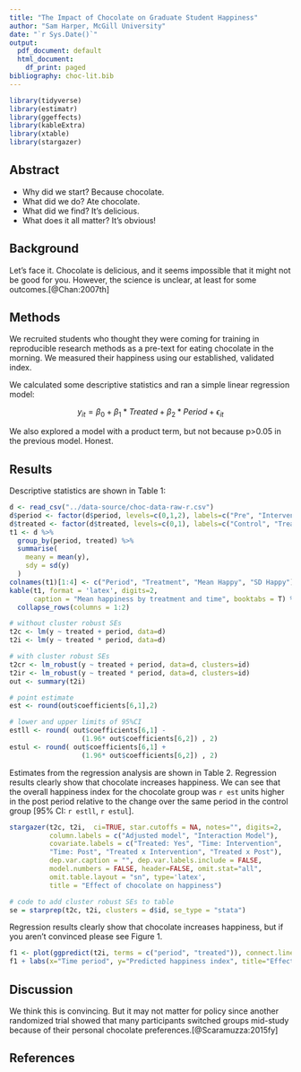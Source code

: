 ```yaml
---
title: "The Impact of Chocolate on Graduate Student Happiness"
author: "Sam Harper, McGill University"
date: "`r Sys.Date()`"
output:
  pdf_document: default
  html_document:
    df_print: paged
bibliography: choc-lit.bib
---
```

```r
library(tidyverse)
library(estimatr)
library(ggeffects)
library(kableExtra)
library(xtable)
library(stargazer)
```

## Abstract
- Why did we start? Because chocolate.
- What did we do? Ate chocolate.
- What did we find? It’s delicious.
- What does it all matter? It's obvious!


## Background

Let’s face it. Chocolate is delicious, and it seems impossible that it might not be good for you. However, the science is unclear, at least for some outcomes.[@Chan:2007th]

## Methods

We recruited students who thought they were coming for training in reproducible research methods as a pre-text for eating chocolate in the morning. We measured their happiness using our established, validated index. 

We calculated some descriptive statistics and ran a simple linear regression model:

$$
y_{it}=\beta_{0} + \beta_{1}*Treated + \beta_{2}*Period + \epsilon_{it}
$$

We also explored a model with a product term, but not because p>0.05 in the previous model. Honest.

## Results

Descriptive statistics are shown in Table 1:

```r
d <- read_csv("../data-source/choc-data-raw-r.csv")
d$period <- factor(d$period, levels=c(0,1,2), labels=c("Pre", "Intervention", "Post"))
d$treated <- factor(d$treated, levels=c(0,1), labels=c("Control", "Treated"))
t1 <- d %>%
  group_by(period, treated) %>%
  summarise(
    meany = mean(y),
    sdy = sd(y)
  )
colnames(t1)[1:4] <- c("Period", "Treatment", "Mean Happy", "SD Happy")
kable(t1, format = 'latex', digits=2, 
      caption = "Mean happiness by treatment and time", booktabs = T) %>%
  collapse_rows(columns = 1:2)
```

```r
# without cluster robust SEs
t2c <- lm(y ~ treated + period, data=d)
t2i <- lm(y ~ treated * period, data=d)

# with cluster robust SEs
t2cr <- lm_robust(y ~ treated + period, data=d, clusters=id)
t2ir <- lm_robust(y ~ treated * period, data=d, clusters=id)
out <- summary(t2i)

# point estimate
est <- round(out$coefficients[6,1],2)

# lower and upper limits of 95%CI
estll <- round( out$coefficients[6,1] - 
                  (1.96* out$coefficients[6,2]) , 2) 
estul <- round( out$coefficients[6,1] + 
                  (1.96* out$coefficients[6,2]) , 2)
```

Estimates from the regression analysis are shown in Table 2. Regression results clearly show that chocolate increases happiness.  We can see that the overall happiness index for the chocolate group was `r est` units higher in the post period relative to the change over the same period in the control group [95% CI: `r estll`, `r estul`].


```r
stargazer(t2c, t2i,  ci=TRUE, star.cutoffs = NA, notes="", digits=2,
          column.labels = c("Adjusted model", "Interaction Model"),
          covariate.labels = c("Treated: Yes", "Time: Intervention",
          "Time: Post", "Treated x Intervention", "Treated x Post"),
          dep.var.caption = "", dep.var.labels.include = FALSE,
          model.numbers = FALSE, header=FALSE, omit.stat="all",
          omit.table.layout = "sn", type='latex',
          title = "Effect of chocolate on happiness")

# code to add cluster robust SEs to table
se = starprep(t2c, t2i, clusters = d$id, se_type = "stata")
```

Regression results clearly show that chocolate increases happiness, but if you aren't convinced please see Figure 1.

```r
f1 <- plot(ggpredict(t2i, terms = c("period", "treated")), connect.lines = TRUE)
f1 + labs(x="Time period", y="Predicted happiness index", title="Effect of chocolate on happiness", colour="Treatment\ngroup")
```

## Discussion

We think this is convincing. But it may not matter for policy since another randomized trial showed that many participants switched groups mid-study because of their personal chocolate preferences.[@Scaramuzza:2015fy]

## References
